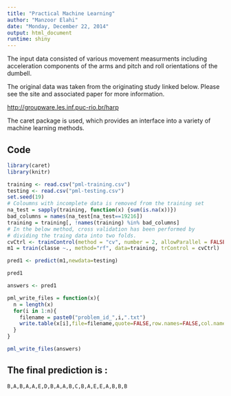 ```yaml
---
title: "Practical Machine Learning"
author: "Manzoor Elahi"
date: "Monday, December 22, 2014"
output: html_document
runtime: shiny
---
```


The input data consisted of various movement measurments including acceleration components of the arms and pitch and roll orientations of the dumbell.

The original data was taken from the originating study linked below. Please see the site and associated paper for more information.

<http://groupware.les.inf.puc-rio.br/harp>

The caret package is used, which provides an interface into a variety of machine learning methods.

## Code


```r
library(caret)
library(knitr)

training <- read.csv("pml-training.csv")
testing <- read.csv("pml-testing.csv")
set.seed(19)
# Coloumns with incomplete data is removed from the training set
na_test = sapply(training, function(x) {sum(is.na(x))})
bad_columns = names(na_test[na_test==19216])
training = training[, !names(training) %in% bad_columns]
# In the below method, cross validation has been performed by 
# dividing the traing data into two folds.
cvCtrl <- trainControl(method = "cv", number = 2, allowParallel = FALSE, verboseIter = TRUE)
m1 = train(classe ~., method="rf", data=training, trControl = cvCtrl)

pred1 <- predict(m1,newdata=testing)

pred1

answers <- pred1

pml_write_files = function(x){
  n = length(x)
  for(i in 1:n){
    filename = paste0("problem_id_",i,".txt")
    write.table(x[i],file=filename,quote=FALSE,row.names=FALSE,col.names=FALSE)
  }
}

pml_write_files(answers)

```

## The final prediction is : 
    B,A,B,A,A,E,D,B,A,A,B,C,B,A,E,E,A,B,B,B





